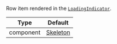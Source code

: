 Row item rendered in the [`LoadingIndicator`](#loadingindicator).

| Type      | Default                                                                                                                     |
| --------- | --------------------------------------------------------------------------------------------------------------------------- |
| component | [Skeleton](https://github.com/GetStream/stream-chat-react-native/blob/main/package/src/components/ChannelList/Skeleton.tsx) |
